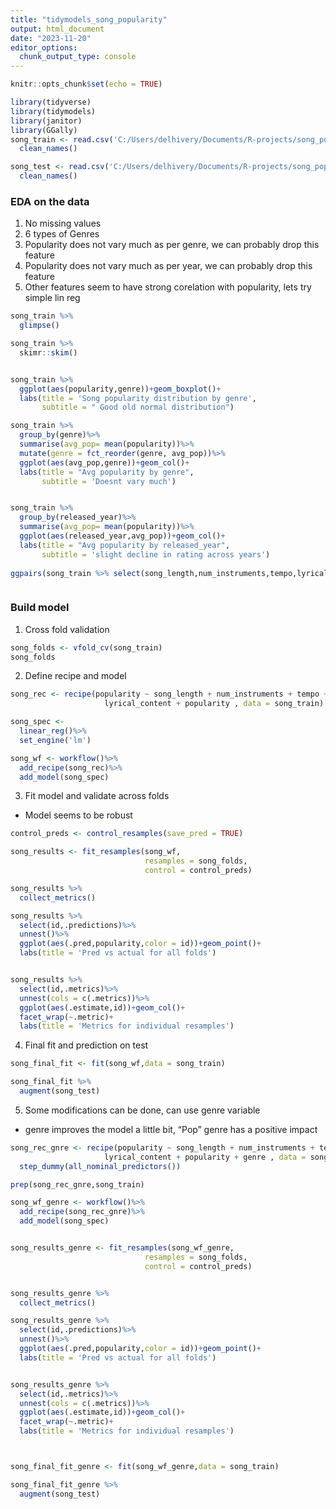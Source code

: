 ```yaml
---
title: "tidymodels_song_popularity"
output: html_document
date: "2023-11-20"
editor_options: 
  chunk_output_type: console
---
```


```r
knitr::opts_chunk$set(echo = TRUE)
```


```r
library(tidyverse)
library(tidymodels)
library(janitor)
library(GGally)
song_train <- read.csv('C:/Users/delhivery/Documents/R-projects/song_popularity/train.csv')%>%
  clean_names()

song_test <- read.csv('C:/Users/delhivery/Documents/R-projects/song_popularity/test.csv')%>%
  clean_names()


```

### EDA on the data 
1. No missing values 
2. 6 types of Genres 
3. Popularity does not vary much as per genre, we can probably drop this feature 
4. Popularity does not vary much as per year, we can probably drop this feature 
5. Other features seem to have strong corelation with popularity, lets try simple lin reg

```r
song_train %>% 
  glimpse()

song_train %>% 
  skimr::skim()


song_train %>% 
  ggplot(aes(popularity,genre))+geom_boxplot()+
  labs(title = 'Song popularity distribution by genre',
       subtitle = " Good old normal distribution")

song_train %>%
  group_by(genre)%>%
  summarise(avg_pop= mean(popularity))%>%
  mutate(genre = fct_reorder(genre, avg_pop))%>%
  ggplot(aes(avg_pop,genre))+geom_col()+
  labs(title = "Avg popularity by genre",
       subtitle = 'Doesnt vary much')


song_train %>% 
  group_by(released_year)%>%
  summarise(avg_pop= mean(popularity))%>%
  ggplot(aes(released_year,avg_pop))+geom_col()+
  labs(title = "Avg popularity by released_year",
       subtitle = 'slight decline in rating across years')
  
ggpairs(song_train %>% select(song_length,num_instruments,tempo,lyrical_content,popularity))



```

### Build model
1. Cross fold validation

```r
song_folds <- vfold_cv(song_train)
song_folds

```

2. Define recipe and model 

```r
song_rec <- recipe(popularity ~ song_length + num_instruments + tempo + 
                     lyrical_content + popularity , data = song_train)

song_spec <- 
  linear_reg()%>%
  set_engine('lm')

song_wf <- workflow()%>%
  add_recipe(song_rec)%>%
  add_model(song_spec)

```

3. Fit model and validate across folds
- Model seems to be robust 

```r
control_preds <- control_resamples(save_pred = TRUE)

song_results <- fit_resamples(song_wf,
                              resamples = song_folds,
                              control = control_preds)

song_results %>% 
  collect_metrics()

song_results %>%
  select(id,.predictions)%>%
  unnest()%>%
  ggplot(aes(.pred,popularity,color = id))+geom_point()+
  labs(title = 'Pred vs actual for all folds')


song_results %>% 
  select(id,.metrics)%>%
  unnest(cols = c(.metrics))%>%
  ggplot(aes(.estimate,id))+geom_col()+
  facet_wrap(~.metric)+
  labs(title = 'Metrics for individual resamples')

```


4. Final fit and prediction on test 

```r
song_final_fit <- fit(song_wf,data = song_train)

song_final_fit %>% 
  augment(song_test)


```


5. Some modifications can be done, can use genre variable 
- genre improves the model a little bit, "Pop" genre has a positive impact

```r
song_rec_gnre <- recipe(popularity ~ song_length + num_instruments + tempo + 
                     lyrical_content + popularity + genre , data = song_train)%>%
  step_dummy(all_nominal_predictors())

prep(song_rec_gnre,song_train)

song_wf_genre <- workflow()%>%
  add_recipe(song_rec_gnre)%>%
  add_model(song_spec)


song_results_genre <- fit_resamples(song_wf_genre,
                              resamples = song_folds,
                              control = control_preds)


song_results_genre %>% 
  collect_metrics()

song_results_genre %>%
  select(id,.predictions)%>%
  unnest()%>%
  ggplot(aes(.pred,popularity,color = id))+geom_point()+
  labs(title = 'Pred vs actual for all folds')


song_results_genre %>% 
  select(id,.metrics)%>%
  unnest(cols = c(.metrics))%>%
  ggplot(aes(.estimate,id))+geom_col()+
  facet_wrap(~.metric)+
  labs(title = 'Metrics for individual resamples')



song_final_fit_genre <- fit(song_wf_genre,data = song_train)

song_final_fit_genre %>% 
  augment(song_test)


```


